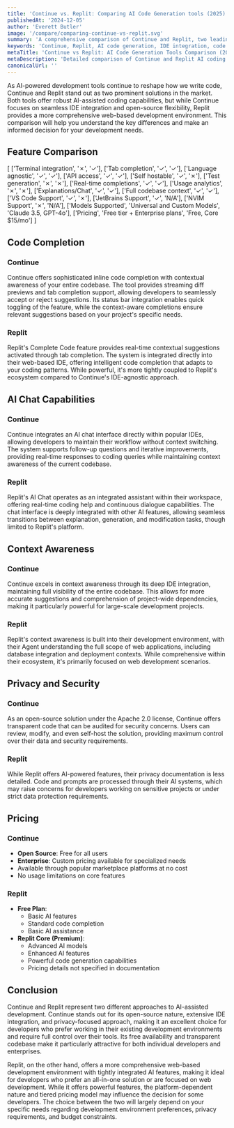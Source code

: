 ```yaml
---
title: 'Continue vs. Replit: Comparing AI Code Generation tools (2025)'
publishedAt: '2024-12-05'
author: 'Everett Butler'
image: '/compare/comparing-continue-vs-replit.svg'
summary: 'A comprehensive comparison of Continue and Replit, two leading AI-powered development tools, analyzing their features, pricing, and capabilities for modern software development.'
keywords: 'Continue, Replit, AI code generation, IDE integration, code completion, developer tools, AI programming assistant, code explanation'
metaTitle: 'Continue vs Replit: AI Code Generation Tools Comparison (2025)'
metaDescription: 'Detailed comparison of Continue and Replit AI coding tools, examining features, pricing, and capabilities to help developers choose the right AI assistant for their needs.'
canonicalUrl: ''
---
```


As AI-powered development tools continue to reshape how we write code, Continue and Replit stand out as two prominent solutions in the market. Both tools offer robust AI-assisted coding capabilities, but while Continue focuses on seamless IDE integration and open-source flexibility, Replit provides a more comprehensive web-based development environment. This comparison will help you understand the key differences and make an informed decision for your development needs.

## Feature Comparison

[
    ['Terminal integration', '✗', '✓'],
    ['Tab completion', '✓', '✓'],
    ['Language agnostic', '✓', '✓'],
    ['API access', '✓', '✓'],
    ['Self hostable', '✓', '✗'],
    ['Test generation', '✗', '✗'],
    ['Real-time completions', '✓', '✓'],
    ['Usage analytics', '✗', '✗'],
    ['Explanations/Chat', '✓', '✓'],
    ['Full codebase context', '✓', '✓'],
    ['VS Code Support', '✓', '✗'],
    ['JetBrains Support', '✓', 'N/A'],
    ['NVIM Support', '✗', 'N/A'],
    ['Models Supported', 'Universal and Custom Models', 'Claude 3.5, GPT-4o'],
    ['Pricing', 'Free tier + Enterprise plans', 'Free, Core $15/mo']
]

## Code Completion

### Continue
Continue offers sophisticated inline code completion with contextual awareness of your entire codebase. The tool provides streaming diff previews and tab completion support, allowing developers to seamlessly accept or reject suggestions. Its status bar integration enables quick toggling of the feature, while the context-aware completions ensure relevant suggestions based on your project's specific needs.

### Replit
Replit's Complete Code feature provides real-time contextual suggestions activated through tab completion. The system is integrated directly into their web-based IDE, offering intelligent code completion that adapts to your coding patterns. While powerful, it's more tightly coupled to Replit's ecosystem compared to Continue's IDE-agnostic approach.

## AI Chat Capabilities

### Continue
Continue integrates an AI chat interface directly within popular IDEs, allowing developers to maintain their workflow without context switching. The system supports follow-up questions and iterative improvements, providing real-time responses to coding queries while maintaining context awareness of the current codebase.

### Replit
Replit's AI Chat operates as an integrated assistant within their workspace, offering real-time coding help and continuous dialogue capabilities. The chat interface is deeply integrated with other AI features, allowing seamless transitions between explanation, generation, and modification tasks, though limited to Replit's platform.

## Context Awareness

### Continue
Continue excels in context awareness through its deep IDE integration, maintaining full visibility of the entire codebase. This allows for more accurate suggestions and comprehension of project-wide dependencies, making it particularly powerful for large-scale development projects.

### Replit
Replit's context awareness is built into their development environment, with their Agent understanding the full scope of web applications, including database integration and deployment contexts. While comprehensive within their ecosystem, it's primarily focused on web development scenarios.

## Privacy and Security

### Continue
As an open-source solution under the Apache 2.0 license, Continue offers transparent code that can be audited for security concerns. Users can review, modify, and even self-host the solution, providing maximum control over their data and security requirements.

### Replit
While Replit offers AI-powered features, their privacy documentation is less detailed. Code and prompts are processed through their AI systems, which may raise concerns for developers working on sensitive projects or under strict data protection requirements.

## Pricing

### Continue
- **Open Source**: Free for all users
- **Enterprise**: Custom pricing available for specialized needs
- Available through popular marketplace platforms at no cost
- No usage limitations on core features

### Replit
- **Free Plan**:
  - Basic AI features
  - Standard code completion
  - Basic AI assistance
- **Replit Core (Premium)**:
  - Advanced AI models
  - Enhanced AI features
  - Powerful code generation capabilities
  - Pricing details not specified in documentation

## Conclusion

Continue and Replit represent two different approaches to AI-assisted development. Continue stands out for its open-source nature, extensive IDE integration, and privacy-focused approach, making it an excellent choice for developers who prefer working in their existing development environments and require full control over their tools. Its free availability and transparent codebase make it particularly attractive for both individual developers and enterprises.

Replit, on the other hand, offers a more comprehensive web-based development environment with tightly integrated AI features, making it ideal for developers who prefer an all-in-one solution or are focused on web development. While it offers powerful features, the platform-dependent nature and tiered pricing model may influence the decision for some developers. The choice between the two will largely depend on your specific needs regarding development environment preferences, privacy requirements, and budget constraints.
